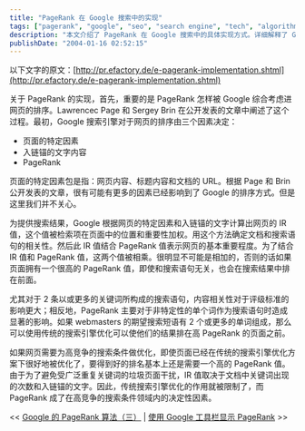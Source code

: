 ---
title: "PageRank 在 Google 搜索中的实现"
tags: ["pagerank", "google", "seo", "search engine", "tech", "algorithm", "ir", "information retrieval"]
description: "本文介绍了 PageRank 在 Google 搜索中的具体实现方式。详细解释了 Google 搜索引擎如何将 PageRank 与内容相关性 (IR 值) 相结合来排序搜索结果，分析了不同搜索场景下 PageRank 和内容因素的相对重要性，以及在高竞争关键词领域为什么 PageRank 成为决定性因素。"
publishDate: "2004-01-16 02:52:15"
---

以下文字的原文：[http://pr.efactory.de/e-pagerank-implementation.shtml](http://pr.efactory.de/e-pagerank-implementation.shtml)

关于 PageRank 的实现，首先，重要的是 PageRank 怎样被 Google 综合考虑进网页的排序。Lawrencec Page 和 Sergey Brin 在公开发表的文章中阐述了这个过程。最初，Google 搜索引擎对于网页的排序由三个因素决定：

- 页面的特定因素
- 入链锚的文字内容
- PageRank

页面的特定因素包是指：网页内容、标题内容和文档的 URL。根据 Page 和 Brin 公开发表的文章，很有可能有更多的因素已经影响到了 Google 的排序方式。但是这里我们并不关心。

为提供搜索结果，Google 根据网页的特定因素和入链锚的文字计算出网页的 IR 值，这个值被检索项在页面中的位置和重要性加权。用这个方法确定文档和搜索语句的相关性。然后此 IR 值结合 PageRank 值表示网页的基本重要程度。为了结合 IR 值和 PageRank 值，这两个值被相乘。很明显不可能是相加的，否则的话如果页面拥有一个很高的 PageRank 值，即使和搜索语句无关，也会在搜索结果中排在前面。

尤其对于 2 条以或更多的关键词所构成的搜索语句，内容相关性对于评级标准的影响更大；相反地，PageRank 主要对于非特定性的单个词作为搜索语句时造成显著的影响。如果 webmasters 的期望搜索短语有 2 个或更多的单词组成，那么可以使用传统的搜索引擎优化可以使他们的结果排在高 PageRank 的页面之前。

如果网页需要为高竞争的搜索条件做优化，即使页面已经在传统的搜索引擎优化方案下很好地被优化了，要得到好的排名基本上还是需要一个高的 PageRank 值。由于为了避免受广泛重复关键词的垃圾页面干扰，IR 值取决于文档中关键词出现的次数和入链锚的文字。因此，传统搜索引擎优化的作用就被限制了，而 PageRank 成了在高竞争的搜索条件领域内的决定性因素。

<< [Google 的 PageRank 算法（三）](http://blog.xdanger.com/archives/2003/12/27/000058.html) | [使用 Google 工具栏显示 PageRank](http://blog.xdanger.com/archives/2004/01/17/000081.html) >>
